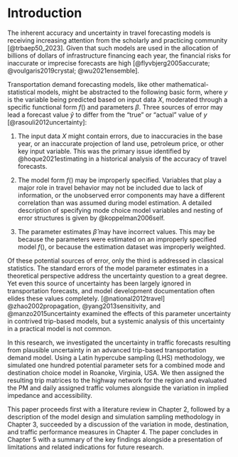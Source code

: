# Introduction

The inherent accuracy and uncertainty in travel forecasting models is receiving increasing attention from the scholarly and practicing community [@trbaep50_2023]. Given that such models are used in the allocation of billions of dollars of infrastructure financing each year, the financial risks for inaccurate or imprecise forecasts are high [@flyvbjerg2005accurate; @voulgaris2019crystal; @wu2021ensemble]. 

Transportation demand forecasting models, like other mathematical-statistical models, might be abstracted to the following basic form,
\begin{equation}
y = f(X, \beta)
\end{equation}
where $y$ is the variable being predicted based on input data $X$, moderated through a specific functional form $f()$ and parameters $\beta$. Three sources of error may lead a forecast value $\hat{y}$ to differ from the “true” or “actual” value of $y$ [@rasouli2012uncertainty]:

1. The input data $X$ might contain errors, due to inaccuracies in the base year, or an inaccurate projection of land use, petroleum price, or other key input variable. This was the primary issue identified by @hoque2021estimating in a historical analysis of the accuracy of travel forecasts.

2. The model form $f()$ may be improperly specified. Variables that play a major role in travel behavior may not be included due to lack of information, or the unobserved error components may have a different correlation than was assumed during model estimation. A detailed description of specifying mode choice model variables and nesting of error structures is given by @koppelman2006self.

3. The parameter estimates $\hat{\beta}$ may have incorrect values. This may be because the parameters were estimated on an improperly specified model $f()$, or because the estimation dataset was improperly weighted.

Of these potential sources of error, only the third is addressed in classical statistics. The standard errors of the model parameter estimates in a theoretical perspective address the uncertainty question to a great degree. Yet even this source of uncertainty has been largely ignored in transportation forecasts, and model development documentation often elides these values completely. [@national2012travel] @zhao2002propagation, @yang2013sensitivity, and @manzo2015uncertainty examined the effects of this parameter uncertainty in contrived trip-based models, but a systemic analysis of this uncertainty in a practical model is not common.

In this research, we investigated the uncertainty in traffic forecasts resulting from plausible uncertainty in an advanced trip-based transportation demand model. Using a Latin hypercube sampling (LHS) methodology, we simulated one hundred potential parameter sets for a combined mode and destination choice model in Roanoke, Virginia, USA. We then assigned the resulting trip matrices to the highway network for the region and evaluated the PM and daily assigned traffic volumes alongside the variation in implied impedance and accessibility.

This paper proceeds first with a literature review in Chapter 2, followed by a description of the model design and simulation sampling methodology in Chapter 3, succeeded by a discussion of the variation in mode, destination, and traffic performance measures in Chapter 4. The paper concludes in Chapter 5 with a summary of the key findings alongside a presentation of limitations and related indications for future research.
